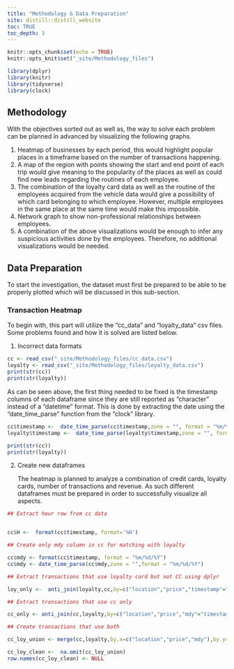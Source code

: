 ```yaml
---
title: "Methodology & Data Preparation"
site: distill::distill_website
toc: TRUE
toc_depth: 3
---
```


```r

knitr::opts_chunk$set(echo = TRUE)
knitr::opts_knit$set("_site/Methodology_files")

library(dplyr)
library(knitr)
library(tidyverse)
library(clock)
```

<h2> Methodology </h2>

<p>
With the objectives sorted out as well as, the way to solve each problem can be planned in advanced by visualizing the following graphs.
</p>

<p>
1.	Heatmap of businesses by each period, this would highlight popular places in a timeframe based on the number of transactions happening.
2.	A map of the region with points showing the start and end point of each trip would give meaning to the popularity of the places as well as could find new leads regarding the routines of each employee.
3.	The combination of the loyalty card data as well as the routine of the employees acquired from the vehicle data would give a possibility of which card belonging to which employee. However, multiple employees in the same place at the same time would make this impossible. 
4.	Network graph to show non-professional relationships between employees.
5.	A combination of the above visualizations would be enough to infer any suspicious activities done by the employees. Therefore, no additional visualizations would be needed.
</p>

<h2> Data Preparation </h2>

<p>
To start the investigation, the dataset must first be prepared to be able to be properly plotted which will be discussed in this sub-section.
</p>

<h3> Transaction Heatmap </h3>
<p>
To begin with, this part will utilize the "cc_data" and "loyalty_data" csv files. Some problems found and how it is solved are listed below.
</p>

1. Incorrect data formats
```r
cc <- read_csv("_site/Methodology_files/cc_data.csv")
loyalty <- read_csv("_site/Methodology_files/loyalty_data.csv")
print(str(cc))
print(str(loyalty))
```
<p>
As can be seen above, the first thing needed to be fixed is the timestamp columns of each dataframe since they are still reported as "character" instead of a "datetime" format. This is done by extracting the date using the "date_time_parse" function from the "clock" library.
</p>
```r
cc$timestamp <-  date_time_parse(cc$timestamp,zone = "", format = "%m/%d/%Y %H:%M")
loyalty$timestamp <-  date_time_parse(loyalty$timestamp,zone = "", format = "%m/%d/%Y")

print(str(cc))
print(str(loyalty))
```
2. Create new dataframes
<p>
The heatmap is planned to analyze a combination of credit cards, loyalty cards, number of transactions and revenue. As such different dataframes must be prepared in order to successfully visualize all aspects.
</p>
```r
## Extract hour row from cc data


cc$H <-  format(cc$timestamp, format='%H')

## Create only mdy column in cc for matching with loyalty

cc$mdy <- format(cc$timestamp, format = "%m/%d/%Y")
cc$mdy <- date_time_parse(cc$mdy,zone = "",format = "%m/%d/%Y")

## Extract transactions that use loyalty card but not CC using dplyr

loy_only <-  anti_join(loyalty,cc,by=c("location","price","timestamp"="mdy"))

## Extract transactions that use cc only

cc_only <- anti_join(cc,loyalty,by=c("location","price","mdy"="timestamp"))

## Create transactions that use both

cc_loy_union <- merge(cc,loyalty,by.x=c("location","price","mdy"),by.y=c("location","price","timestamp"),all=TRUE)

cc_loy_clean <-  na.omit(cc_loy_union)
row.names(cc_loy_clean) <- NULL
```

